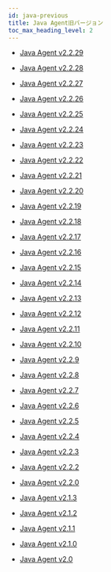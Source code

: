 ```yaml
---
id: java-previous
title: Java Agent旧バージョン
toc_max_heading_level: 2
---
```


- [Java Agent v2.2.29](java-2_2_29)

- [Java Agent v2.2.28](java-2_2_28)

- [Java Agent v2.2.27](java-2_2_27)

- [Java Agent v2.2.26](java-2_2_26)

- [Java Agent v2.2.25](java-2_2_25)

- [Java Agent v2.2.24](java-2_2_24)

- [Java Agent v2.2.23](java-2_2_23)

- [Java Agent v2.2.22](java-2_2_22)

- [Java Agent v2.2.21](java-2_2_21)

- [Java Agent v2.2.20](java-2_2_20)

- [Java Agent v2.2.19](java-2_2_19)

- [Java Agent v2.2.18](java-2_2_18)

- [Java Agent v2.2.17](java-2_2_17)

- [Java Agent v2.2.16](java-2_2_16)

- [Java Agent v2.2.15](java-2_2_15)

- [Java Agent v2.2.14](java-2_2_14)

- [Java Agent v2.2.13](java-2_2_13)

- [Java Agent v2.2.12](java-2_2_12)

- [Java Agent v2.2.11](java-2_2_11)

- [Java Agent v2.2.10](java-2_2_10)

- [Java Agent v2.2.9](java-2_2_9)

- [Java Agent v2.2.8](java-2_2_8)

- [Java Agent v2.2.7](java-2_2_7)

- [Java Agent v2.2.6](java-2_2_6)

- [Java Agent v2.2.5](java-2_2_5)

- [Java Agent v2.2.4](java-2_2_4)

- [Java Agent v2.2.3](java-2_2_3)

- [Java Agent v2.2.2](java-2_2_2)

- [Java Agent v2.2.0](java-2_2_0)

- [Java Agent v2.1.3](java-2_1_3)

- [Java Agent v2.1.2](java-2_1_2)

- [Java Agent v2.1.1](java-2_1_1)

- [Java Agent v2.1.0](java-2_1_0)

- [Java Agent v2.0](java-2_0)
